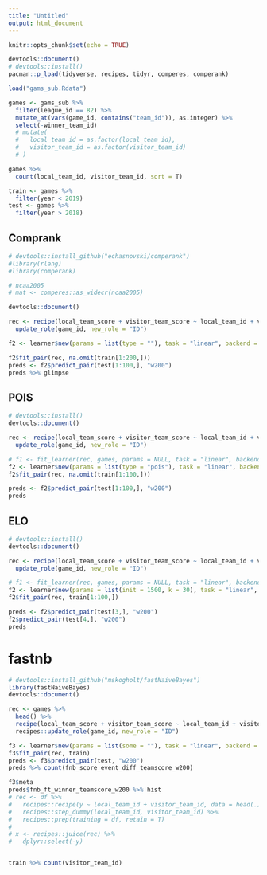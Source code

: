 ```yaml
---
title: "Untitled"
output: html_document
---
```


```r
knitr::opts_chunk$set(echo = TRUE)
```


```r
devtools::document()
# devtools::install()
pacman::p_load(tidyverse, recipes, tidyr, comperes, comperank)
```



```r
load("gams_sub.Rdata")

games <- gams_sub %>%
  filter(league_id == 82) %>%
  mutate_at(vars(game_id, contains("team_id")), as.integer) %>%
  select(-winner_team_id)
  # mutate(
  #   local_team_id = as.factor(local_team_id),
  #   visitor_team_id = as.factor(visitor_team_id)
  # ) 

games %>% 
  count(local_team_id, visitor_team_id, sort = T)

train <- games %>% 
  filter(year < 2019)
test <- games %>% 
  filter(year > 2018)
```


## Comprank

```r
# devtools::install_github("echasnovski/comperank")
#library(rlang)
#library(comperank)

# ncaa2005
# mat <- comperes::as_widecr(ncaa2005)

devtools::document()

rec <- recipe(local_team_score + visitor_team_score ~ local_team_id + visitor_team_id + game_id, data = head(games)) %>%
  update_role(game_id, new_role = "ID")

f2 <- learner$new(params = list(type = ""), task = "linear", backend = "comperank")

f2$fit_pair(rec, na.omit(train[1:200,]))
preds <- f2$predict_pair(test[1:100,], "w200")
preds %>% glimpse
```


## POIS

```r
# devtools::install()
devtools::document()

rec <- recipe(local_team_score + visitor_team_score ~ local_team_id + visitor_team_id + game_id, data = head(games)) %>%
  update_role(game_id, new_role = "ID")

# f1 <- fit_learner(rec, games, params = NULL, task = "linear", backend = "goalmodel")
f2 <- learner$new(params = list(type = "pois"), task = "linear", backend = "goalmodel")
f2$fit_pair(rec, na.omit(train[1:100,]))

preds <- f2$predict_pair(test[1:100,], "w200")
preds
```


## ELO

```r
# devtools::install()
devtools::document()

rec <- recipe(local_team_score + visitor_team_score ~ local_team_id + visitor_team_id + game_id, data = head(games)) %>%
  update_role(game_id, new_role = "ID")

# f1 <- fit_learner(rec, games, params = NULL, task = "linear", backend = "goalmodel")
f2 <- learner$new(params = list(init = 1500, k = 30), task = "linear", backend = "elo")
f2$fit_pair(rec, train[1:100,])

preds <- f2$predict_pair(test[3,], "w200")
f2$predict_pair(test[4,], "w200")
preds
```


# fastnb

```r
# devtools::install_github("mskogholt/fastNaiveBayes")
library(fastNaiveBayes)
devtools::document()

rec <- games %>%
  head() %>%
  recipe(local_team_score + visitor_team_score ~ local_team_id + visitor_team_id + game_id, data = .) %>%
  recipes::update_role(game_id, new_role = "ID")

f3 <- learner$new(params = list(some = ""), task = "linear", backend = "fastnb")
f3$fit_pair(rec, train)
preds <- f3$predict_pair(test, "w200")
preds %>% count(fnb_score_event_diff_teamscore_w200)

f3$meta
preds$fnb_ft_winner_teamscore_w200 %>% hist
# rec <- df %>%
#   recipes::recipe(y ~ local_team_id + visitor_team_id, data = head(.)) %>%
#   recipes::step_dummy(local_team_id, visitor_team_id) %>%
#   recipes::prep(training = df, retain = T)
# 
# x <- recipes::juice(rec) %>%
#   dplyr::select(-y)


train %>% count(visitor_team_id)
```






